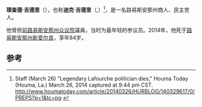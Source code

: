 '''理查德·吉德里'''（{{lang-en|Richard P. Guidry}}），也称'''迪克·吉德里'''（{{lang-en|Dick Guidry}},{{bd|1929年|9月22日|2014年|3月26日|catIdx=Guidry}}）<ref>Staff (March 26) "Legendary Lafourche politician dies," Houma Today (Houma, La.) March 26, 2014 captured at 9:44 pm CST. http://www.houmatoday.com/article/20140326/HURBLOG/140329617/0/PREPS?p=1&tc=pg {{Wayback|url=http://www.houmatoday.com/article/20140326/HURBLOG/140329617/0/PREPS?p=1&tc=pg |date=20140327234516 }}</ref>，是一名路易斯安那州商人、民主党人。

他曾担[[前路易斯安那州众议院|前路易斯安那州众议院]]議員，当时为最年轻的参议员。2014年，他死于[[路易斯安那州|路易斯安那州]][[新爱尔良|新爱尔良]]，享年84岁。

==参考==
{{reflist}}
{{DEFAULTSORT:Guidry, Dick}}